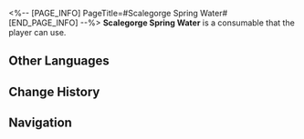 <%-- [PAGE_INFO]
PageTitle=#Scalegorge Spring Water#
[END_PAGE_INFO] --%>
{{Consumable Infobox
|id          = 408406
|image       = Item Scalegorge Spring Water.png
|type        = Restorative Consumables
|rarity      = 2
|effect      = Upon use, immediately regenerates 30% of Max Energy for a single ally.
|description = Natural drinking water from the Scalegorge Waterscape.<br />It doesn't say it's a zero-calorie drink, and it looks like it has zero calories, but its calories are incredibly high.
|effectType  = 
|effectType2 = 
|effectType3 = 
|recipe      = 
|source1     = [[Vending Machine]]
|source2     = 
|source3     = 
}}
{{Description|''"Colorless and tasteless like spring water, yet high in sugar and fat like milk tea. It minimizes the guilt you feel when consuming calories."''}}
'''Scalegorge Spring Water''' is a consumable that the player can use.

==Other Languages==
{{Other Languages
|en   = Scalegorge Spring Water
|zhs  = 鳞渊冰泉
|zht  = 鱗淵冰泉
|ja   = 鱗淵氷泉
|ko   = 인연 얼음샘
|es   = Agua del Desfiladero
|fr   = Eau de source du Royaume de l'abysse écailleux
|ru   = Ключевая вода из Чешуйчатого ущелья
|th   = Scalegorge Spring Water
|vi   = Suối Băng Lân Uyên
|de   = Walstromwasser
|id   = Scalegorge Spring Water
|pt   = Água da Fonte do Desfiladeiro Escamado
}}

==Change History==
{{Change History|1.0}}

==Navigation==
{{Consumable Navbox}}